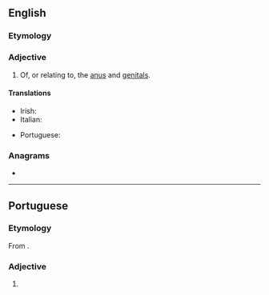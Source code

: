 {{also|anogénital}}
==English==

===Etymology===
{{prefix|en|ano|genital}}

===Adjective===
{{en-adj|-}}

# Of, or relating to, the [[anus]] and [[genital]]s.

====Translations====
{{trans-top|of or relating to the anus and genitals}}
* Irish: {{t|ga|anaighinitiúil}}
* Italian: {{t|it|anogenitale}}
{{trans-mid}}
* Portuguese: {{t|pt|anogenital}}
{{trans-bottom}}

===Anagrams===
* {{anagrams|en|a=aaegilnnot|antegonial|negational}}

----

==Portuguese==

===Etymology===
From {{affix|pt|ano-|genital}}.

===Adjective===
{{pt-adj|anogenita|l}}

# {{lb|pt|anatomy}} {{l|en|anogenital}} {{gloss|of or relating to the anus and genitals}}